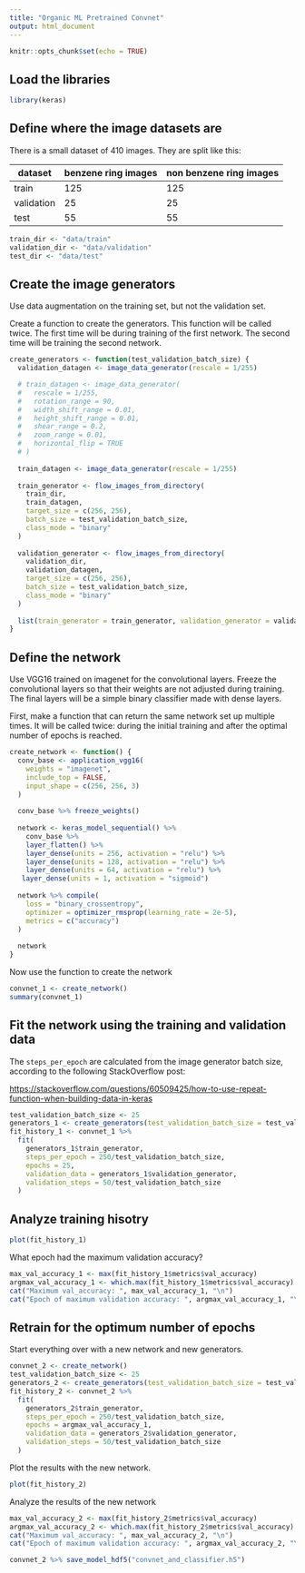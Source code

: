 ```yaml
---
title: "Organic ML Pretrained Convnet"
output: html_document
---
```


```r
knitr::opts_chunk$set(echo = TRUE)
```

## Load the libraries

```r
library(keras)
```

## Define where the image datasets are

There is a small dataset of 410 images. They are split like this:

|dataset|benzene ring images|non benzene ring images
|---|---|---|
|train|125|125|
|validation|25|25|
|test|55|55|

```r
train_dir <- "data/train"
validation_dir <- "data/validation"
test_dir <- "data/test"
```

## Create the image generators

Use data augmentation on the training set, but not the validation set.

Create a function to create the generators. This function will be called twice. The first time will be during training of the first network. The second time will be training the second network.

```r
create_generators <- function(test_validation_batch_size) {
  validation_datagen <- image_data_generator(rescale = 1/255)

  # train_datagen <- image_data_generator(
  #   rescale = 1/255,
  #   rotation_range = 90,
  #   width_shift_range = 0.01,
  #   height_shift_range = 0.01,
  #   shear_range = 0.2,
  #   zoom_range = 0.01,
  #   horizontal_flip = TRUE
  # )
  
  train_datagen <- image_data_generator(rescale = 1/255)
  
  train_generator <- flow_images_from_directory(
    train_dir,
    train_datagen,
    target_size = c(256, 256),
    batch_size = test_validation_batch_size,
    class_mode = "binary"
  )
  
  validation_generator <- flow_images_from_directory(
    validation_dir,
    validation_datagen,
    target_size = c(256, 256),
    batch_size = test_validation_batch_size,
    class_mode = "binary"
  )
  
  list(train_generator = train_generator, validation_generator = validation_generator)
}
```

## Define the network

Use VGG16 trained on imagenet for the convolutional layers. Freeze the convolutional layers so that their weights are not adjusted during training. The final layers will be a simple binary classifier made with dense layers.

First, make a function that can return the same network set up multiple times. It will be called twice: during the initial training and after the optimal number of epochs is reached.

```r
create_network <- function() {
  conv_base <- application_vgg16(
    weights = "imagenet",
    include_top = FALSE,
    input_shape = c(256, 256, 3)
  )
  
  conv_base %>% freeze_weights()
  
  network <- keras_model_sequential() %>%
    conv_base %>%
    layer_flatten() %>%
    layer_dense(units = 256, activation = "relu") %>%
    layer_dense(units = 128, activation = "relu") %>%
    layer_dense(units = 64, activation = "relu") %>%
   layer_dense(units = 1, activation = "sigmoid")
  
  network %>% compile(
    loss = "binary_crossentropy",
    optimizer = optimizer_rmsprop(learning_rate = 2e-5),
    metrics = c("accuracy")
  )
  
  network
}
```

Now use the function to create the network

```r
convnet_1 <- create_network()
summary(convnet_1)
```

## Fit the network using the training and validation data

The `steps_per_epoch` are calculated from the image generator batch size, according to the following StackOverflow post:

[https://stackoverflow.com/questions/60509425/how-to-use-repeat-function-when-building-data-in-keras](https://stackoverflow.com/questions/60509425/how-to-use-repeat-function-when-building-data-in-keras)


```r
test_validation_batch_size <- 25
generators_1 <- create_generators(test_validation_batch_size = test_validation_batch_size)
fit_history_1 <- convnet_1 %>%
  fit(
    generators_1$train_generator,
    steps_per_epoch = 250/test_validation_batch_size,
    epochs = 25,
    validation_data = generators_1$validation_generator,
    validation_steps = 50/test_validation_batch_size
  )
```

## Analyze training hisotry

```r
plot(fit_history_1)
```

What epoch had the maximum validation accuracy?

```r
max_val_accuracy_1 <- max(fit_history_1$metrics$val_accuracy)
argmax_val_accuracy_1 <- which.max(fit_history_1$metrics$val_accuracy)
cat("Maximum val_accuracy: ", max_val_accuracy_1, "\n")
cat("Epoch of maximum validation accuracy: ", argmax_val_accuracy_1, "\n")
```

## Retrain for the optimum number of epochs

Start everything over with a new network and new generators.

```r
convnet_2 <- create_network()
test_validation_batch_size <- 25
generators_2 <- create_generators(test_validation_batch_size = test_validation_batch_size)
fit_history_2 <- convnet_2 %>%
  fit(
    generators_2$train_generator,
    steps_per_epoch = 250/test_validation_batch_size,
    epochs = argmax_val_accuracy_1,
    validation_data = generators_2$validation_generator,
    validation_steps = 50/test_validation_batch_size
  )
```

Plot the results with the new network.

```r
plot(fit_history_2)
```

Analyze the results of the new network

```r
max_val_accuracy_2 <- max(fit_history_2$metrics$val_accuracy)
argmax_val_accuracy_2 <- which.max(fit_history_2$metrics$val_accuracy)
cat("Maximum val_accuracy: ", max_val_accuracy_2, "\n")
cat("Epoch of maximum validation accuracy: ", argmax_val_accuracy_2, "\n")
```

```r
convnet_2 %>% save_model_hdf5("convnet_and_classifier.h5")
```
